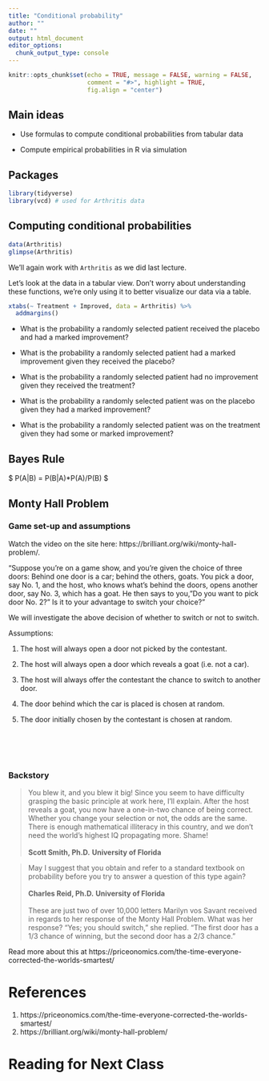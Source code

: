 ```yaml
---
title: "Conditional probability"
author: ""
date: ""
output: html_document
editor_options: 
  chunk_output_type: console
---
```


```r
knitr::opts_chunk$set(echo = TRUE, message = FALSE, warning = FALSE,
                      comment = "#>", highlight = TRUE,
                      fig.align = "center")
```

## Main ideas

- Use formulas to compute conditional probabilities from tabular data

- Compute empirical probabilities in R via simulation

## Packages

```r
library(tidyverse)
library(vcd) # used for Arthritis data
```

## Computing conditional probabilities

```r
data(Arthritis)
glimpse(Arthritis)
```

We'll again work with `Arthritis` as we did last lecture. 

Let's look at the data in a tabular view. Don't worry about understanding these
functions, we're only using it to better visualize our data via a table.

```r
xtabs(~ Treatment + Improved, data = Arthritis) %>% 
  addmargins()
```

- What is the probability a randomly selected patient received the placebo
  and had a marked improvement?
  
  
- What is the probability a randomly selected patient had a marked improvement
  given they received the placebo?
  
  
- What is the probability a randomly selected patient had no improvement given
  they received the treatment?
  
  
- What is the probability a randomly selected patient was on the placebo given
  they had a marked improvement?
  
  
- What is the probability a randomly selected patient was on the treatment
  given they had some or marked improvement?
  

## Bayes Rule

$ P(A|B) = P(B|A)*P(A)/P(B) $

## Monty Hall Problem

### Game set-up and assumptions

Watch the video on the site here:
https://brilliant.org/wiki/monty-hall-problem/.

"Suppose you're on a game show, and you're given the choice of three doors: 
Behind one door is a car; behind the others, goats. You pick a door, say No. 1, and the host, who knows what's behind the doors, opens another door, say No. 3, which has a goat. He then says to you, "Do you want to pick door No. 2?" Is it to your advantage to switch your choice?"

We will investigate the above decision of whether to switch or not to switch.

Assumptions:

1. The host will always open a door not picked by the contestant.

2. The host will always open a door which reveals a goat (i.e. not a car).

3. The host will always offer the contestant the chance to switch to 
   another door.
   
4. The door behind which the car is placed is chosen at random.

5. The door initially chosen by the contestant is chosen at random.

```r
```

```r

```

```r

```

```r

```

```r

```

### Backstory

>You blew it, and you blew it big! Since you seem to have difficulty grasping
the basic principle at work here, I'll explain. After the host reveals a goat, you now have a one-in-two chance of being correct. Whether you change your 
selection or not, the odds are the same. There is enough mathematical 
illiteracy in this country, and we don't need the world's highest IQ 
propagating more. Shame!
<br><br>
**Scott Smith, Ph.D.**
**University of Florida** <br>

>May I suggest that you obtain and refer to a standard textbook on probability before you try to answer a question of this type again?
<br><br>
**Charles Reid, Ph.D.**
**University of Florida** <br> <br>
These are just two of over 10,000 letters Marilyn vos Savant received in regards
to her response of the Monty Hall Problem. What was her response? "Yes; you 
should switch," she replied. "The first door has a 1/3 chance of winning, 
but the second door has a 2/3 chance."

Read more about this at 
https://priceonomics.com/the-time-everyone-corrected-the-worlds-smartest/

# References

1. https://priceonomics.com/the-time-everyone-corrected-the-worlds-smartest/
2. https://brilliant.org/wiki/monty-hall-problem/

# Reading for Next Class


